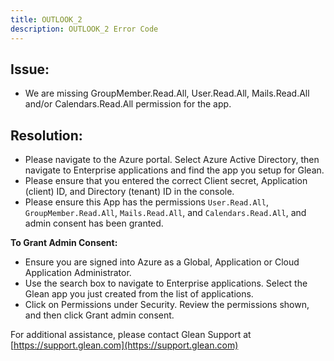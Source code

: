 ```yaml
---
title: OUTLOOK_2
description: OUTLOOK_2 Error Code
---
```


## Issue:

- We are missing GroupMember.Read.All, User.Read.All, Mails.Read.All and/or Calendars.Read.All permission for the app.

## Resolution:

- Please navigate to the Azure portal. Select Azure Active Directory, then navigate to Enterprise applications and find the app you setup for Glean.
- Please ensure that you entered the correct Client secret, Application (client) ID, and Directory (tenant) ID in the console.
- Please ensure this App has the permissions `User.Read.All`, `GroupMember.Read.All`, `Mails.Read.All`, and `Calendars.Read.All`, and admin consent has been granted. 

**To Grant Admin Consent:**

- Ensure you are signed into Azure as a Global, Application or Cloud Application Administrator.
- Use the search box to navigate to Enterprise applications. Select the Glean app you just created from the list of applications.
- Click on Permissions under Security. Review the permissions shown, and then click Grant admin consent.

For additional assistance, please contact Glean Support at [https://support.glean.com](https://support.glean.com)